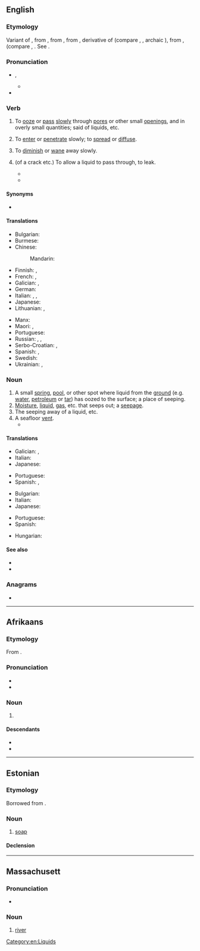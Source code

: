 {{also|Seep}}
==English==

===Etymology===
Variant of {{m|en|sipe}}, from {{inh|en|enm|*sipen}}, from {{inh|en|ang|sipian}}, from {{inh|en|gem-pro|*sipōną}}, derivative of {{m|gem-pro|*sīpaną}} (compare {{cog|dum|sīpen||to drip}}, {{cog|nds-de|siepern|t=to seep}}, archaic {{cog|de|seifen||to trickle blood}}), from {{der|en|ine-pro|*seyb-}}, {{m|ine-pro|*sib-||to pour out, drip, trickle}} (compare {{cog|la|sēbum||suet, tallow}}, {{cog|grc|εἴβω||to drop, drip}}. See {{l|en|soap}}.

===Pronunciation===
* {{enPR|sēp}}, {{IPA|en|/siːp/}}
** {{audio|en|LL-Q1860 (eng)-Vealhurl-seep.wav|Audio (UK)}}
* {{rhymes|en|iːp|s=1}}

===Verb===
{{en-verb}}

# {{lb|en|intransitive}} To [[ooze]] or [[pass]] [[slowly]] through [[pore]]s or other small [[opening]]s, and in overly small quantities; said of liquids, etc.
#: {{ux|en|Water has '''seeped''' through the roof.}}
#: {{ux|en|The water steadily '''seeped''' in through the thirl.}}
# {{lb|en|intransitive|figurative}} To [[enter]] or [[penetrate]] slowly; to [[spread]] or [[diffuse]].
#: {{ux|en|Woe '''seeped''' through her heart thinking of what had befallen their ethnic group.}}
#: {{ux|en|Fear began to '''seep''' into the local community over the contamination of their fishpond.}}
# {{lb|en|intransitive|figurative}} To [[diminish]] or [[wane]] away slowly.
#: {{ux|en|The resistance movement against the invaders had slowly  '''seeped''' away.}}
# {{lb|en|transitive}} (of a crack etc.) To allow a liquid to pass through, to leak.
#: {{ux|en|The crack is seeping water.}}
#*{{quote-web|en|url=https://www.crackrepairservice.ca/crack-repair-services.html|work=Crack repair service|year=2015|passage=If the crack is seeping water, the foam totally stops the leakage.}}
#*{{quote-web|en|url=https://www.crownvic.net/ubbthreads/ubbthreads.php?ubb=showflat&Number=1745123|work=Crownvic forums|date=2009-04-16 |passage=Just when I thought I was done checking it over, I smelled coolant....remove the engine cover and bam! 1 inch crack is seeping coolant!}}

====Synonyms====
* {{l|en|leak}}

====Translations====
{{trans-top|to ooze through pores}}
* Bulgarian: {{t|bg|просмуквам се}}
* Burmese: {{t+|my|စိမ့်}}
* Chinese:
*: Mandarin: {{t+|cmn|渗出}}
* Finnish: {{t+|fi|tihkua}}, {{t+|fi|vuotaa}}
* French: {{t+|fr|suinter}}, {{t|fr|s'exfiltrer}}
* Galician: {{t|gl|zumegar}}, {{t+|gl|rever}}
* German: {{t+|de|durchsickern}}
* Italian: {{t+|it|infiltrarsi}}, {{t+|it|trasudare}}, {{t+|it|penetrare}}
* Japanese: {{t|ja|にじみ出る|tr=nijimideru}}
* Lithuanian: {{t|lt|sunktis}}, {{t|lt|skverbtis}}
{{trans-mid}}
* Manx: {{t|gv|sheel}}
* Maori: {{t|mi|papī}}, {{t|mi|pahī}}
* Portuguese: {{t+|pt|escoar}}
* Russian: {{t+|ru|сочи́ться|pf}}, {{t+|ru|проса́чиваться|impf}}, {{t+|ru|просочи́ться|pf}}
* Serbo-Croatian: {{t+|sh|curiti}}, {{t|sh|cijediti se}}
* Spanish: {{t+|es|filtrar}}, {{t+|es|rezumar}}
* Swedish: {{t+|sv|sippra}}
* Ukrainian: {{t+|uk|просочуватися}}, {{t+|uk|протікати}}
{{trans-bottom}}

===Noun===
{{en-noun}}
{{wikipedia}}

# A small [[spring]], [[pool]], or other spot where liquid from the [[ground]] (e.g. [[water]], [[petroleum]] or [[tar]]) has oozed to the surface; a place of seeping.
# [[moisture|Moisture]], [[liquid]], [[gas]], etc. that seeps out; a [[seepage]].
# The seeping away of a liquid, etc.
# A seafloor [[vent]].
#* {{quote-book|1=en|year=2012|author=Caspar Henderson|title=The Book of Barely Imagined Beings|page=356|text=Another idea was that filamentous bacteria covering the hairs [of the Yeti crab] would either neutralize gases emitted from the vent or serve the crab directly as a food source. And this last idea received support when a second species of Yeti crab was discovered on cold '''seeps''' on the deep-sea floor near Costa Rica.}}

====Translations====
{{trans-top|a place where water seeps out of the ground}}
* Galician: {{t|gl|illó|m}}, {{t+|gl|bullo|m}}
* Italian: {{t+|it|sorgente}}
* Japanese: {{t|ja|にじみ|tr=nijimi}}
{{trans-mid}}
* Portuguese: {{t+|pt|jazida|f}}
* Spanish: {{t+|es|fuente|f}}, {{t|es|emanación|f}}
{{trans-bottom}}

{{trans-top|a seepage}}
* Bulgarian: {{t|bg|утечка|f}}
* Italian: {{t|it|infiltrazione|f}}
* Japanese: {{t|ja|にじみ|tr=nijimi}}
{{trans-mid}}
* Portuguese: {{t+|pt|infiltração|f}}
* Spanish: {{t|es|filtración}}
{{trans-bottom}}

{{checktrans-top}}
* Hungarian: {{t-check|hu|szivárgás}}
{{trans-mid}}
{{trans-bottom}}

====See also====
* {{l|en|sip}}
* {{l|en|siphon}}

===Anagrams===
* {{anagrams|en|a=eeps|Sepe|eeps|pees}}

[[Category:en:Liquids]]

----

==Afrikaans==

===Etymology===
From {{inh|af|nl|zeep}}.

===Pronunciation===
* {{IPA|af|/sɪəp/}}
* {{audio|af|LL-Q14196 (afr)-Oesjaar-seep.wav|Audio}}

===Noun===
{{af-noun|sepe}}

# {{l|en|soap}}

====Descendants====
* {{desc|bor=1|xh|isepha}}
* {{desc|bor=1|zu|insipho}}

----

==Estonian==

===Etymology===
Borrowed from {{bor|et|gml|sêpe}}.

===Noun===
{{et-noun|seebi|seepi}}

# [[soap]]

====Declension====
{{et-decl2|seebi|seepi|seepide|seepe||seepi|||seepisid|type=paks}}

----

==Massachusett==

===Pronunciation===
* {{a|Revived}} {{IPA|wam|/siːp/}}

===Noun===
{{head|wam|noun}}

# [[river]]